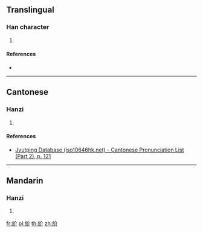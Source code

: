 ==Translingual==

===Han character===
{{Han char|rn=70|rad=方|as=04|sn=8|four=|canj=YSOLL|ids=⿰方介}}

# {{defn|Han|sort=方04}}

====References====
* {{Han ref|kx=0481.080|dkj=13625|dj=0843.040|hdz=32175.010|uh=65BA|ud=26042}}

----

==Cantonese==

===Hanzi===
{{yue-hanzi|jyut=[[cin2]]|y=chin2}}

# {{defn|lang=yue|sort=方04}}

====References====
* [http://www.iso10646hk.net/jp/document/download.jsp Jyutping Database (iso10646hk.net) - Cantonese Pronunciation List (Part 2), p. 121]

----

==Mandarin==

===Hanzi===
{{cmn-hanzi|pin=[[chǎn]] ([[chan3]])|wg=ch'an<sup>3</sup>}}

# {{defn|lang=cmn|sort=方04}}

[[fr:斺]]
[[pl:斺]]
[[th:斺]]
[[zh:斺]]